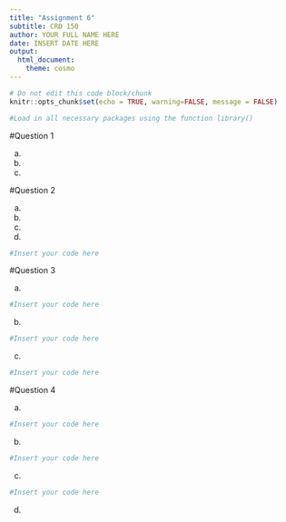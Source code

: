 ```yaml
---
title: "Assignment 6"
subtitle: CRD 150
author: YOUR FULL NAME HERE
date: INSERT DATE HERE
output: 
  html_document:
    theme: cosmo
---
```


```r
# Do not edit this code block/chunk
knitr::opts_chunk$set(echo = TRUE, warning=FALSE, message = FALSE)
```


```r
#Load in all necessary packages using the function library()
```


#Question 1

a.

b.

c.

#Question 2

a.

b.

c.

d.


```r
#Insert your code here
```


#Question 3

a. 

```r
#Insert your code here
```

b. 

```r
#Insert your code here
```

c. 

```r
#Insert your code here
```


#Question 4

a.

```r
#Insert your code here
```

b.

```r
#Insert your code here
```

c.

```r
#Insert your code here
```


d.



